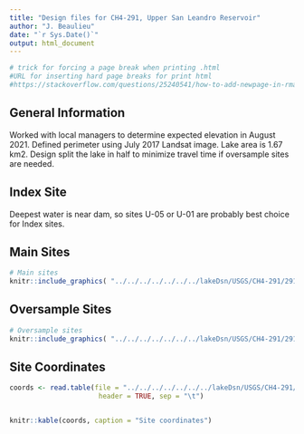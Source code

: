 ```yaml
---
title: "Design files for CH4-291, Upper San Leandro Reservoir"
author: "J. Beaulieu"
date: "`r Sys.Date()`"
output: html_document
---
```


```r
# trick for forcing a page break when printing .html
#URL for inserting hard page breaks for print html
#https://stackoverflow.com/questions/25240541/how-to-add-newpage-in-rmarkdown-in-a-smart-way
```
## General Information
Worked with local managers to determine expected elevation in August 2021.  Defined perimeter using July 2017 Landsat image.  Lake area is 1.67 km2.  Design split the lake in half to minimize travel time if oversample sites are needed. 


## Index Site
Deepest water is near dam, so sites U-05 or U-01 are probably best choice for Index sites.

## Main Sites
```r
# Main sites
knitr::include_graphics( "../../../../../../../lakeDsn/USGS/CH4-291/291_Main.png")
```
<P style="page-break-before: always">
  
  

## Oversample Sites
```r
# Oversample sites
knitr::include_graphics( "../../../../../../../lakeDsn/USGS/CH4-291/291_Over.png")
```

<P style="page-break-before: always">
## Site Coordinates
```r

coords <- read.table(file = "../../../../../../../lakeDsn/USGS/CH4-291/ch4_291Sites.txt",
                      header = TRUE, sep = "\t")


knitr::kable(coords, caption = "Site coordinates")
```